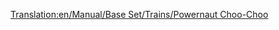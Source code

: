 [[Translation:en/Manual/Base Set/Trains/Powernaut Choo-Choo]]
{{en/Manual/Base Set/Trains/Trains|Cost=£17,578 ($35,156)
|Speed=96 kph (60 mph)
|Weight=130 t
|Power=900 hp (671 kW)
|Annual=£2,132 ($4,264)
|Designed=1952
|Lifespan=20 
|Capacity=N/A
|Description=No description has been written for this train yet. If you know something about this train, feel free to edit this page and add it!
|Real-life=No Real-Life Equivalent has been found for this train. If you know on what existing train this Transport Tycoon version is based, feel free to edit this page and let the world know!
}}